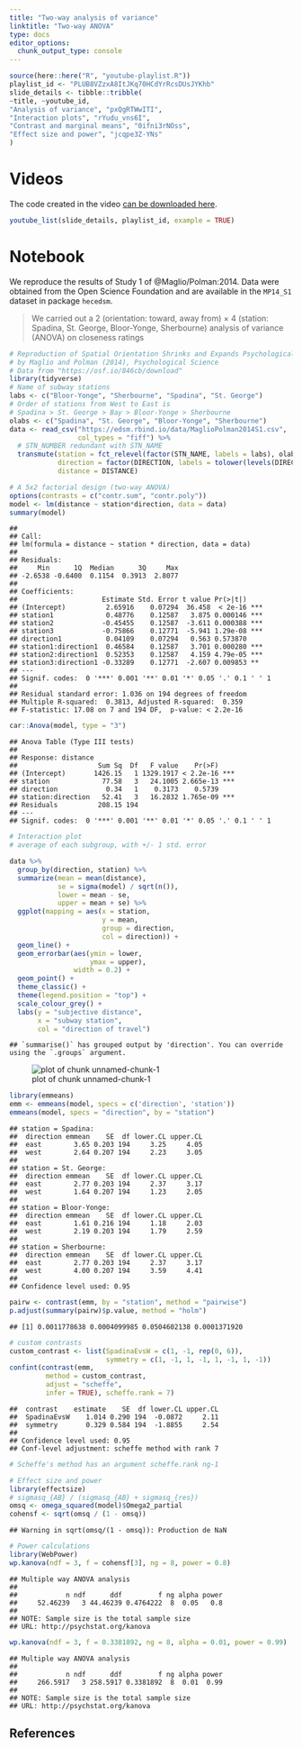 ```yaml
---
title: "Two-way analysis of variance"
linktitle: "Two-way ANOVA"
type: docs
editor_options: 
  chunk_output_type: console
---
```



```r
source(here::here("R", "youtube-playlist.R"))
playlist_id <- "PLUB8VZzxA8ItJKq70HCdYrRcsDUsJYKhb"
slide_details <- tibble::tribble(
~title, ~youtube_id,
"Analysis of variance", "pxQgRTWwITI",
"Interaction plots", "rYudu_vns6I",
"Contrast and marginal means", "0ifni3rNOss",
"Effect size and power", "jcqpe3Z-YNs"
)

```

# Videos

The code created in the video [can be downloaded here](/example/04-twowayanova-video.R).

```r
youtube_list(slide_details, playlist_id, example = TRUE)
```


# Notebook

We reproduce the results of Study 1 of @Maglio/Polman:2014. Data were obtained from the Open Science Foundation and are available in the `MP14_S1` dataset in package `hecedsm`.

> We carried out a 2 (orientation: toward, away from) × 4 (station: Spadina, St. George, Bloor-Yonge, Sherbourne) analysis of variance (ANOVA) on closeness ratings



```r
# Reproduction of Spatial Orientation Shrinks and Expands Psychological Distance
# by Maglio and Polman (2014), Psychological Science
# Data from "https://osf.io/846cb/download"
library(tidyverse)
# Name of subway stations
labs <- c("Bloor-Yonge", "Sherbourne", "Spadina", "St. George")
# Order of stations from West to East is 
# Spadina > St. George > Bay > Bloor-Yonge > Sherbourne
olabs <- c("Spadina", "St. George", "Bloor-Yonge", "Sherbourne")
data <- read_csv("https://edsm.rbind.io/data/MaglioPolman2014S1.csv",
                 col_types = "fiff") %>%
  # STN_NUMBER redundant with STN_NAME
  transmute(station = fct_relevel(factor(STN_NAME, labels = labs), olabs),
            direction = factor(DIRECTION, labels = tolower(levels(DIRECTION))),
            distance = DISTANCE)

# A 5x2 factorial design (two-way ANOVA)
options(contrasts = c("contr.sum", "contr.poly"))
model <- lm(distance ~ station*direction, data = data)
summary(model)
```

```
## 
## Call:
## lm(formula = distance ~ station * direction, data = data)
## 
## Residuals:
##     Min      1Q  Median      3Q     Max 
## -2.6538 -0.6400  0.1154  0.3913  2.8077 
## 
## Coefficients:
##                     Estimate Std. Error t value Pr(>|t|)    
## (Intercept)          2.65916    0.07294  36.458  < 2e-16 ***
## station1             0.48776    0.12587   3.875 0.000146 ***
## station2            -0.45455    0.12587  -3.611 0.000388 ***
## station3            -0.75866    0.12771  -5.941 1.29e-08 ***
## direction1           0.04109    0.07294   0.563 0.573870    
## station1:direction1  0.46584    0.12587   3.701 0.000280 ***
## station2:direction1  0.52353    0.12587   4.159 4.79e-05 ***
## station3:direction1 -0.33289    0.12771  -2.607 0.009853 ** 
## ---
## Signif. codes:  0 '***' 0.001 '**' 0.01 '*' 0.05 '.' 0.1 ' ' 1
## 
## Residual standard error: 1.036 on 194 degrees of freedom
## Multiple R-squared:  0.3813,	Adjusted R-squared:  0.359 
## F-statistic: 17.08 on 7 and 194 DF,  p-value: < 2.2e-16
```

```r
car::Anova(model, type = "3")
```

```
## Anova Table (Type III tests)
## 
## Response: distance
##                    Sum Sq  Df   F value    Pr(>F)    
## (Intercept)       1426.15   1 1329.1917 < 2.2e-16 ***
## station             77.58   3   24.1005 2.665e-13 ***
## direction            0.34   1    0.3173    0.5739    
## station:direction   52.41   3   16.2832 1.765e-09 ***
## Residuals          208.15 194                        
## ---
## Signif. codes:  0 '***' 0.001 '**' 0.01 '*' 0.05 '.' 0.1 ' ' 1
```

```r
# Interaction plot 
# average of each subgroup, with +/- 1 std. error

data %>%
  group_by(direction, station) %>%
  summarize(mean = mean(distance),
            se = sigma(model) / sqrt(n()),
            lower = mean - se,
            upper = mean + se) %>%
  ggplot(mapping = aes(x = station,
                       y = mean, 
                       group = direction,
                       col = direction)) + 
  geom_line() +
  geom_errorbar(aes(ymin = lower, 
                    ymax = upper),
                width = 0.2) +
  geom_point() +
  theme_classic() +
  theme(legend.position = "top") + 
  scale_colour_grey() +
  labs(y = "subjective distance",
       x = "subway station",
       col = "direction of travel")
```

```
## `summarise()` has grouped output by 'direction'. You can override using the `.groups` argument.
```

![plot of chunk unnamed-chunk-1](figure/unnamed-chunk-1-1.png)

```r
library(emmeans)
emm <- emmeans(model, specs = c('direction', 'station'))
emmeans(model, specs = "direction", by = "station")
```

```
## station = Spadina:
##  direction emmean    SE  df lower.CL upper.CL
##  east        3.65 0.203 194     3.25     4.05
##  west        2.64 0.207 194     2.23     3.05
## 
## station = St. George:
##  direction emmean    SE  df lower.CL upper.CL
##  east        2.77 0.203 194     2.37     3.17
##  west        1.64 0.207 194     1.23     2.05
## 
## station = Bloor-Yonge:
##  direction emmean    SE  df lower.CL upper.CL
##  east        1.61 0.216 194     1.18     2.03
##  west        2.19 0.203 194     1.79     2.59
## 
## station = Sherbourne:
##  direction emmean    SE  df lower.CL upper.CL
##  east        2.77 0.203 194     2.37     3.17
##  west        4.00 0.207 194     3.59     4.41
## 
## Confidence level used: 0.95
```

```r
pairw <- contrast(emm, by = "station", method = "pairwise")
p.adjust(summary(pairw)$p.value, method = "holm")
```

```
## [1] 0.0011778638 0.0004099985 0.0504602138 0.0001371920
```

```r
# custom contrasts
custom_contrast <- list(SpadinaEvsW = c(1, -1, rep(0, 6)),
                        symmetry = c(1, -1, 1, -1, 1, -1, 1, -1))
confint(contrast(emm, 
         method = custom_contrast,
         adjust = "scheffe",
         infer = TRUE), scheffe.rank = 7)
```

```
##  contrast    estimate    SE  df lower.CL upper.CL
##  SpadinaEvsW    1.014 0.290 194  -0.0872     2.11
##  symmetry       0.329 0.584 194  -1.8855     2.54
## 
## Confidence level used: 0.95 
## Conf-level adjustment: scheffe method with rank 7
```

```r
# Scheffe's method has an argument scheffe.rank ng-1

# Effect size and power
library(effectsize)
# sigmasq_{AB} / (sigmasq_{AB} + sigmasq_{res})
omsq <- omega_squared(model)$Omega2_partial
cohensf <- sqrt(omsq / (1 - omsq))
```

```
## Warning in sqrt(omsq/(1 - omsq)): Production de NaN
```

```r
# Power calculations
library(WebPower)
wp.kanova(ndf = 3, f = cohensf[3], ng = 8, power = 0.8)
```

```
## Multiple way ANOVA analysis
## 
##            n ndf      ddf         f ng alpha power
##     52.46239   3 44.46239 0.4764222  8  0.05   0.8
## 
## NOTE: Sample size is the total sample size
## URL: http://psychstat.org/kanova
```

```r
wp.kanova(ndf = 3, f = 0.3381892, ng = 8, alpha = 0.01, power = 0.99)
```

```
## Multiple way ANOVA analysis
## 
##            n ndf      ddf         f ng alpha power
##     266.5917   3 258.5917 0.3381892  8  0.01  0.99
## 
## NOTE: Sample size is the total sample size
## URL: http://psychstat.org/kanova
```


## References
